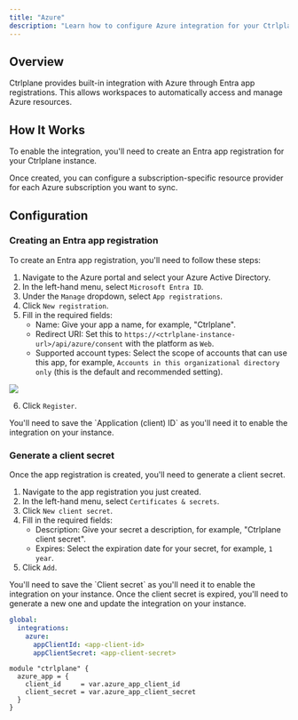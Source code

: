 ```yaml
---
title: "Azure"
description: "Learn how to configure Azure integration for your Ctrlplane instance."
---
```


## Overview

Ctrlplane provides built-in integration with Azure through Entra app registrations. This allows workspaces to automatically
access and manage Azure resources.

## How It Works

To enable the integration, you'll need to create an Entra app registration for your Ctrlplane instance.

Once created, you can configure a subscription-specific resource provider for each Azure subscription you want to sync.
  
## Configuration

### Creating an Entra app registration

To create an Entra app registration, you'll need to follow these steps:

1. Navigate to the Azure portal and select your Azure Active Directory.
2. In the left-hand menu, select `Microsoft Entra ID`.
3. Under the `Manage` dropdown, select `App registrations`.
4. Click `New registration`.
5. Fill in the required fields:
    - Name: Give your app a name, for example, "Ctrlplane".
    - Redirect URI: Set this to `https://<ctrlplane-instance-url>/api/azure/consent` with the platform as `Web`.
    - Supported account types: Select the scope of accounts that can use this app, for example, `Accounts in this organizational directory only` (this is the default and recommended setting).

<Frame>
  <img src="/images/azure-self-hosted/create-app-registration.png" />
</Frame>

6. Click `Register`.

<Note>
  You'll need to save the `Application (client) ID` as you'll need it to enable the integration on your instance.
</Note>

### Generate a client secret

Once the app registration is created, you'll need to generate a client secret.

1. Navigate to the app registration you just created.
2. In the left-hand menu, select `Certificates & secrets`.
3. Click `New client secret`.
4. Fill in the required fields:
    - Description: Give your secret a description, for example, "Ctrlplane client secret".
    - Expires: Select the expiration date for your secret, for example, `1 year`.
5. Click `Add`.

<Note>
  You'll need to save the `Client secret` as you'll need it to enable the integration on your instance.
</Note>

<Note>
  Once the client secret is expired, you'll need to generate a new one and update the integration on your instance.
</Note>

<RequestExample>

```yaml Helm Chart
global:
  integrations:
    azure:
      appClientId: <app-client-id>
      appClientSecret: <app-client-secret>
```

```hcl Terraform Module
module "ctrlplane" {
  azure_app = {
    client_id     = var.azure_app_client_id
    client_secret = var.azure_app_client_secret
  }
}
```

</RequestExample>
